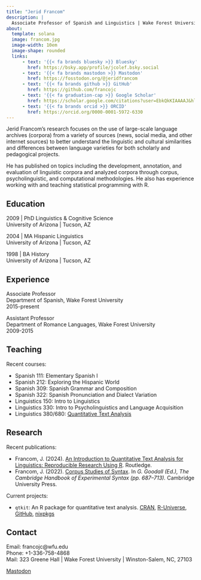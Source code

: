 ```yaml
---
title: "Jerid Francom"
description: |
  Associate Professor of Spanish and Linguistics | Wake Forest University
about:
  template: solana
  image: francom.jpg
  image-width: 10em 
  image-shape: rounded
  links:
      - text: '{{< fa brands bluesky >}} Bluesky'
        href: https://bsky.app/profile/jcolef.bsky.social
      - text: '{{< fa brands mastodon >}} Mastodon'
        href: https://fosstodon.org/@jeridfrancom
      - text: '{{< fa brands github >}} GitHub'
        href: https://github.com/francojc
      - text: '{{< fa graduation-cap >}} Google Scholar'
        href: https://scholar.google.com/citations?user=EbkQkKIAAAAJ&hl=en
      - text: '{{< fa brands orcid >}} ORCID'
        href: https://orcid.org/0000-0001-5972-6330
---
```


Jerid Francom's research focuses on the use of large-scale language archives (corpora) from a variety of sources (news, social media, and other internet sources) to better understand the linguistic and cultural similarities and differences between language varieties for both scholarly and pedagogical projects.

He has published on topics including the development, annotation, and evaluation of linguistic corpora and analyzed corpora through corpus, psycholinguistic, and computational methodologies. He also has experience working with and teaching statistical programming with R.

::: panel-tabset
## Education

2009 \| PhD Linguistics & Cognitive Science\
University of Arizona \| Tucson, AZ

2004 \| MA Hispanic Linguistics\
University of Arizona \| Tucson, AZ

1998 \| BA History\
University of Arizona \| Tucson, AZ

## Experience

Associate Professor\
Department of Spanish, Wake Forest University\
2015-present

Assistant Professor\
Department of Romance Languages, Wake Forest University\
2009-2015

## Teaching

Recent courses:

- Spanish 111: Elementary Spanish I
- Spanish 212: Exploring the Hispanic World
- Spanish 309: Spanish Grammar and Composition
- Spanish 322: Spanish Pronunciation and Dialect Variation
- Linguistics 150: Intro to Linguistics
- Linguistics 330: Intro to Psycholinguistics and Language Acquisition
- Linguistics 380/680: [Quantitative Text Analysis](https://lin-380-s24.github.io/)

## Research

Recent publications:

- Francom, J. (2024). [An Introduction to Quantitative Text Analysis for Linguistics: Reproducible Research Using R](https://www.routledge.com/An-Introduction-to-Quantitative-Text-Analysis-for-Linguistics-Reproducible-Research-Using-R/Francom/p/book/9781032494265). Routledge.
- Francom, J. (2022). [Corpus Studies of Syntax](https://www.cambridge.org/us/academic/subjects/languages-linguistics/grammar-and-syntax/cambridge-handbook-experimental-syntax). In *G. Goodall (Ed.), The Cambridge Handbook of Experimental Syntax (pp. 687--713).* Cambridge University Press.

Current projects:

- `qtkit`: An R package for quantitative text analysis. [CRAN](https://cran.r-project.org/package=qtkit), [R-Universe](https://qtalr.r-universe.dev/qtkit), [GitHub](https://github.com/qtalr/qtkit), [nixpkgs](https://search.nixos.org/packages?channel=unstable&from=0&size=50&sort=relevance&type=packages&query=qtkit)

## Contact

Email: francojc\@wfu.edu\
Phone: +1-336-758-4868\
Mail: 323 Greene Hall \| Wake Forest University \| Winston-Salem, NC, 27103
:::

<a rel="me" href="https://fosstodon.org/@jeridfrancom" class="hidden-link">Mastodon</a>

